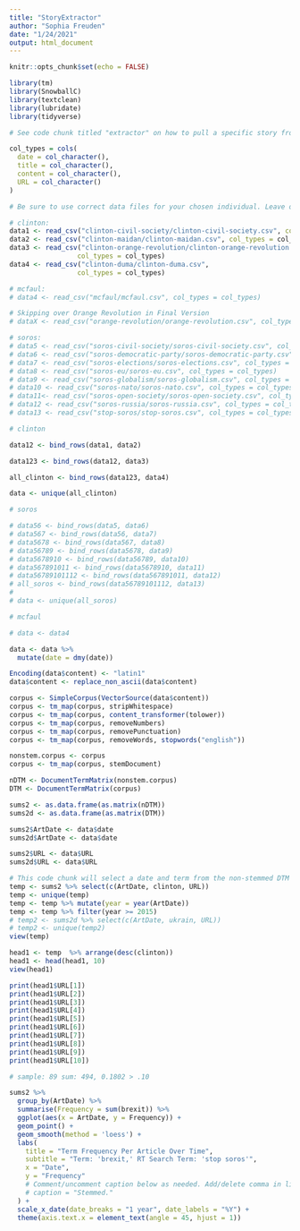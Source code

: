 ```yaml
---
title: "StoryExtractor"
author: "Sophia Freuden"
date: "1/24/2021"
output: html_document
---
```


```r
knitr::opts_chunk$set(echo = FALSE)
```

```r
library(tm)
library(SnowballC)
library(textclean)
library(lubridate)
library(tidyverse)

# See code chunk titled "extractor" on how to pull a specific story from an RT search term by internal term (i.e. look for story with most hits for "russia" within search term "stop soros").
```

```r
col_types = cols(
  date = col_character(),
  title = col_character(),
  content = col_character(),
  URL = col_character()
)
```

```r
# Be sure to use correct data files for your chosen individual. Leave others commented out.

# clinton:
data1 <- read_csv("clinton-civil-society/clinton-civil-society.csv", col_types = col_types)
data2 <- read_csv("clinton-maidan/clinton-maidan.csv", col_types = col_types)
data3 <- read_csv("clinton-orange-revolution/clinton-orange-revolution.csv",
                 col_types = col_types)
data4 <- read_csv("clinton-duma/clinton-duma.csv",
                 col_types = col_types)

# mcfaul:
# data4 <- read_csv("mcfaul/mcfaul.csv", col_types = col_types)

# Skipping over Orange Revolution in Final Version
# dataX <- read_csv("orange-revolution/orange-revolution.csv", col_types = col_types)

# soros:
# data5 <- read_csv("soros-civil-society/soros-civil-society.csv", col_types = col_types)
# data6 <- read_csv("soros-democratic-party/soros-democratic-party.csv", col_types = col_types)
# data7 <- read_csv("soros-elections/soros-elections.csv", col_types = col_types)
# data8 <- read_csv("soros-eu/soros-eu.csv", col_types = col_types)
# data9 <- read_csv("soros-globalism/soros-globalism.csv", col_types = col_types)
# data10 <- read_csv("soros-nato/soros-nato.csv", col_types = col_types)
# data11<- read_csv("soros-open-society/soros-open-society.csv", col_types = col_types)
# data12 <- read_csv("soros-russia/soros-russia.csv", col_types = col_types)
# data13 <- read_csv("stop-soros/stop-soros.csv", col_types = col_types)
```

```r
# clinton

data12 <- bind_rows(data1, data2)

data123 <- bind_rows(data12, data3)

all_clinton <- bind_rows(data123, data4)

data <- unique(all_clinton)
```

```r
# soros

# data56 <- bind_rows(data5, data6)
# data567 <- bind_rows(data56, data7)
# data5678 <- bind_rows(data567, data8)
# data56789 <- bind_rows(data5678, data9)
# data5678910 <- bind_rows(data56789, data10)
# data567891011 <- bind_rows(data5678910, data11)
# data56789101112 <- bind_rows(data567891011, data12)
# all_soros <- bind_rows(data56789101112, data13)
# 
# data <- unique(all_soros)
```

```r
# mcfaul

# data <- data4
```

```r
data <- data %>%
  mutate(date = dmy(date))
```

```r
Encoding(data$content) <- "latin1"
data$content <- replace_non_ascii(data$content)

corpus <- SimpleCorpus(VectorSource(data$content))
corpus <- tm_map(corpus, stripWhitespace)
corpus <- tm_map(corpus, content_transformer(tolower))
corpus <- tm_map(corpus, removeNumbers)
corpus <- tm_map(corpus, removePunctuation)
corpus <- tm_map(corpus, removeWords, stopwords("english"))

nonstem.corpus <- corpus
corpus <- tm_map(corpus, stemDocument)

nDTM <- DocumentTermMatrix(nonstem.corpus)
DTM <- DocumentTermMatrix(corpus)

sums2 <- as.data.frame(as.matrix(nDTM))
sums2d <- as.data.frame(as.matrix(DTM))

sums2$ArtDate <- data$date
sums2d$ArtDate <- data$date

sums2$URL <- data$URL
sums2d$URL <- data$URL
```

```r
# This code chunk will select a date and term from the non-stemmed DTM that you can view and find the URL for.
temp <- sums2 %>% select(c(ArtDate, clinton, URL))
temp <- unique(temp)
temp <- temp %>% mutate(year = year(ArtDate))
temp <- temp %>% filter(year >= 2015)
# temp2 <- sums2d %>% select(c(ArtDate, ukrain, URL))
# temp2 <- unique(temp2)
view(temp)

head1 <- temp  %>% arrange(desc(clinton))
head1 <- head(head1, 10)
view(head1)

print(head1$URL[1])
print(head1$URL[2])
print(head1$URL[3])
print(head1$URL[4])
print(head1$URL[5])
print(head1$URL[6])
print(head1$URL[7])
print(head1$URL[8])
print(head1$URL[9])
print(head1$URL[10])

# sample: 89 sum: 494, 0.1802 > .10
```

```r
sums2 %>%
  group_by(ArtDate) %>% 
  summarise(Frequency = sum(brexit)) %>%
  ggplot(aes(x = ArtDate, y = Frequency)) +
  geom_point() +
  geom_smooth(method = 'loess') +
  labs(
    title = "Term Frequency Per Article Over Time",
    subtitle = "Term: 'brexit,' RT Search Term: 'stop soros'",
    x = "Date",
    y = "Frequency"
    # Comment/uncomment caption below as needed. Add/delete comma in line above, too.
    # caption = "Stemmed."
  ) +
  scale_x_date(date_breaks = "1 year", date_labels = "%Y") +
  theme(axis.text.x = element_text(angle = 45, hjust = 1))
```





